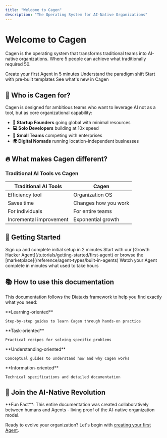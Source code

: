 ```yaml
---
title: "Welcome to Cagen"
description: "The Operating System for AI-Native Organizations"
---
```


# Welcome to Cagen

Cagen is the operating system that transforms traditional teams into AI-native organizations. Where 5 people can achieve what traditionally required 50.

<CardGroup cols={2}>
  <Card 
    title="Quick Start" 
    icon="rocket" 
    href="/quickstart"
  >
    Create your first Agent in 5 minutes
  </Card>
  <Card 
    title="What is an AI-Native Organization?" 
    icon="lightbulb" 
    href="/explanation/core-concepts/ai-native-organization"
  >
    Understand the paradigm shift
  </Card>
  <Card 
    title="Browse Agent Marketplace" 
    icon="store" 
    href="/reference/agent-types/built-in-agents"
  >
    Start with pre-built templates
  </Card>
  <Card 
    title="View Changelog" 
    icon="bell" 
    href="/changelog"
  >
    See what's new in Cagen
  </Card>
</CardGroup>

## 🎯 Who is Cagen for?

Cagen is designed for ambitious teams who want to leverage AI not as a tool, but as core organizational capability:

- **🚀 Startup Founders** going global with minimal resources
- **💻 Solo Developers** building at 10x speed
- **🏢 Small Teams** competing with enterprises
- **🌍 Digital Nomads** running location-independent businesses

## 🔥 What makes Cagen different?

### Traditional AI Tools vs Cagen

| Traditional AI Tools | Cagen |
|---------------------|--------|
| Efficiency tool | Organization OS |
| Saves time | Changes how you work |
| For individuals | For entire teams |
| Incremental improvement | Exponential growth |

## 🚀 Getting Started

<Steps>
  <Step title="Create your account">
    Sign up and complete initial setup in 2 minutes
  </Step>
  <Step title="Choose your first Agent">
    Start with our [Growth Hacker Agent](/tutorials/getting-started/first-agent) or browse the [marketplace](/reference/agent-types/built-in-agents)
  </Step>
  <Step title="Experience 10x productivity">
    Watch your Agent complete in minutes what used to take hours
  </Step>
</Steps>

## 📚 How to use this documentation

This documentation follows the Diataxis framework to help you find exactly what you need:

<CardGroup cols={2}>
  <Card 
    title="Tutorials" 
    icon="graduation-cap"
    href="/tutorials"
  >
    **Learning-oriented**
    
    Step-by-step guides to learn Cagen through hands-on practice
  </Card>
  <Card 
    title="How-to Guides" 
    icon="list-check"
    href="/how-to"
  >
    **Task-oriented**
    
    Practical recipes for solving specific problems
  </Card>
  <Card 
    title="Explanations" 
    icon="book"
    href="/explanation"
  >
    **Understanding-oriented**
    
    Conceptual guides to understand how and why Cagen works
  </Card>
  <Card 
    title="Reference" 
    icon="code"
    href="/reference"
  >
    **Information-oriented**
    
    Technical specifications and detailed documentation
  </Card>
</CardGroup>

## 🎉 Join the AI-Native Revolution

<Info>
  **Fun Fact**: This entire documentation was created collaboratively between humans and Agents - living proof of the AI-native organization model.
</Info>

Ready to evolve your organization? Let's begin with [creating your first Agent](/tutorials/getting-started/first-agent).